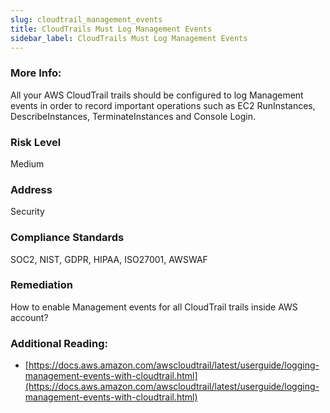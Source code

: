 ```yaml
---
slug: cloudtrail_management_events
title: CloudTrails Must Log Management Events
sidebar_label: CloudTrails Must Log Management Events
---
```


### More Info:

All your AWS CloudTrail trails should be configured to log Management events in order to record important operations such as EC2 RunInstances, DescribeInstances, TerminateInstances and Console Login.

### Risk Level

Medium

### Address

Security

### Compliance Standards

SOC2, NIST, GDPR, HIPAA, ISO27001, AWSWAF

### Remediation

How to enable Management events for all CloudTrail trails inside AWS account?

### Additional Reading:

- [https://docs.aws.amazon.com/awscloudtrail/latest/userguide/logging-management-events-with-cloudtrail.html](https://docs.aws.amazon.com/awscloudtrail/latest/userguide/logging-management-events-with-cloudtrail.html) 


